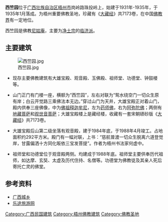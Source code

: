 '''西竺园'''位于[[广西壮族自治区|广西壮族自治区]][[梧州市|梧州市]]岗岭路珠投岭上，始建于1931年-1935年，于1935年1月落成。为梧州重要佛教圣地，珍藏有《[[大藏经|大藏经]]》共7173卷，在中国[[佛教界|佛教界]]有一定地位。

西竺园是佛教[[尼姑庵|尼姑庵]]，主要为[[淨土宗_(中國)|净土宗]]的[[临济派|临济派]]。

== 主要建筑 ==
[[File:西竺园.jpg|thumb]]
* 现存主要佛教建筑有大雄宝殿、观音殿、玉佛殿、祖师堂、功德堂、钟鼓楼等。

* 山门正门有门楼一座，横额为“西竺园”，左右对联为“鸳水绕空门一切众生原有岸；白云开觉路三乘佛法本无边。”穿过山门为天井，大雄宝殿正对着山门，殿内供奉三座佛像，中为[[佛祖|佛祖]][[释迦牟尼|释迦牟尼]]，左为[[药师佛|药师佛]]，右为[[阿弥陀佛|阿弥陀佛]]；两侧有[[地藏菩萨|地藏菩萨]]和[[观世音菩萨|观世音菩萨]]；大雄宝殿楼上是藏经楼，收藏有一套宋朝碛砂版《[[大藏经|大藏经]]》共7173卷。

* 大雄宝殿后山第二级坐落有观音殿，建于1984年底，于1988年4月竣工。占地面积约292平方米。殿门有一幅对联，上书：“慈航普渡一切众生脱离六道登觉岸，甘露偏洒十方同化昄依三宝发菩提”。作者为梧州书法家何虚中。

* 祖师堂和功德堂位于观音殿两侧。均建成于1988年底。祖师堂主要供奉历代祖师，如达摩、玄奘、太虚及历代住持、名僧等。功德堂为佛教徒及其亲人死后寄托亡灵的佛堂。

== 参考资料 ==
*[http://www.gxcic.net/subject/ztbd/showgjgc.asp?ID=81990 广西城乡]
*[https://web.archive.org/web/20160304192835/http://www.lotour.com/snapshot/2007-10-16/snapshot_95237.shtml 乐途旅游网]

[[Category:广西民国建筑|Category:广西民国建筑]]
[[Category:梧州佛教建筑|Category:梧州佛教建筑]]
[[Category:佛教圣地|Category:佛教圣地]]